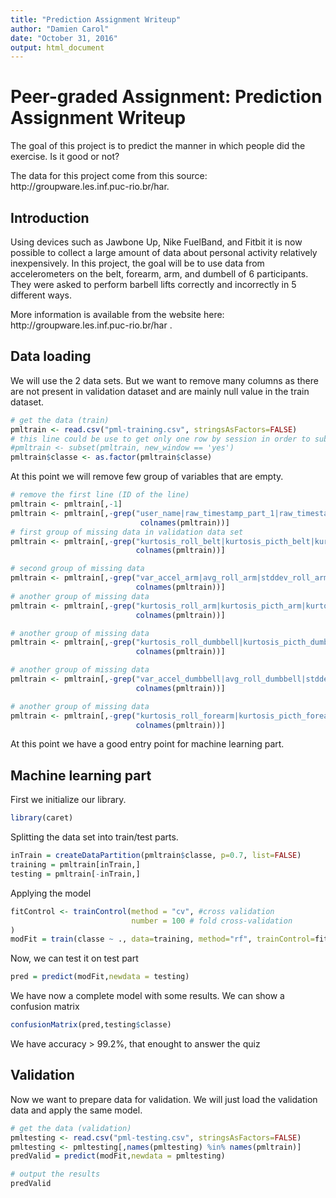 ```yaml
---
title: "Prediction Assignment Writeup"
author: "Damien Carol"
date: "October 31, 2016"
output: html_document
---
```


# Peer-graded Assignment: Prediction Assignment Writeup

The goal of this project is to predict the manner in which people did the exercise. Is it good or not?

The data for this project come from this source: http://groupware.les.inf.puc-rio.br/har.

## Introduction

Using devices such as Jawbone Up, Nike FuelBand, and Fitbit it is now possible to collect a large amount of data about personal activity relatively inexpensively. 
In this project, the goal will be to use data from accelerometers on the belt, forearm, arm, and dumbell of 6 participants.
They were asked to perform barbell lifts correctly and incorrectly in 5 different ways.

More information is available from the website here: http://groupware.les.inf.puc-rio.br/har .

## Data loading

We will use the 2 data sets. But we want to remove many columns as there are not present in
validation dataset and are mainly null value in the train dataset.

```r
# get the data (train)
pmltrain <- read.csv("pml-training.csv", stringsAsFactors=FALSE)
# this line could be use to get only one row by session in order to subsample data (very useful)
#pmltrain <- subset(pmltrain, new_window == 'yes')
pmltrain$classe <- as.factor(pmltrain$classe)
```

At this point we will remove few group of variables that are empty.

```r
# remove the first line (ID of the line)
pmltrain <- pmltrain[,-1]
pmltrain <- pmltrain[,-grep("user_name|raw_timestamp_part_1|raw_timestamp_part_2|cvtd_timestamp|new_window|num_window",
                             colnames(pmltrain))]
# first group of missing data in validation data set
pmltrain <- pmltrain[,-grep("kurtosis_roll_belt|kurtosis_picth_belt|kurtosis_yaw_belt|skewness_roll_belt|skewness_roll_belt.1|skewness_yaw_belt|max_roll_belt|max_picth_belt|max_yaw_belt|min_roll_belt|min_pitch_belt|min_yaw_belt|amplitude_roll_belt|amplitude_pitch_belt|amplitude_yaw_belt|var_total_accel_belt|avg_roll_belt|stddev_roll_belt|var_roll_belt|avg_pitch_belt|stddev_pitch_belt|var_pitch_belt|avg_yaw_belt|stddev_yaw_belt|var_yaw_belt",
                            colnames(pmltrain))]

# second group of missing data
pmltrain <- pmltrain[,-grep("var_accel_arm|avg_roll_arm|stddev_roll_arm|var_roll_arm|avg_pitch_arm|stddev_pitch_arm|var_pitch_arm|avg_yaw_arm|stddev_yaw_arm|var_yaw_arm",
                            colnames(pmltrain))]
# another group of missing data
pmltrain <- pmltrain[,-grep("kurtosis_roll_arm|kurtosis_picth_arm|kurtosis_yaw_arm|skewness_roll_arm|skewness_pitch_arm|skewness_yaw_arm|max_roll_arm|max_picth_arm|max_yaw_arm|min_roll_arm|min_pitch_arm|min_yaw_arm|amplitude_roll_arm|amplitude_pitch_arm|amplitude_yaw_arm",
                            colnames(pmltrain))]

# another group of missing data
pmltrain <- pmltrain[,-grep("kurtosis_roll_dumbbell|kurtosis_picth_dumbbell|kurtosis_yaw_dumbbell|skewness_roll_dumbbell|skewness_pitch_dumbbell|skewness_yaw_dumbbell|max_roll_dumbbell|max_picth_dumbbell|max_yaw_dumbbell|min_roll_dumbbell|min_pitch_dumbbell|min_yaw_dumbbell|amplitude_roll_dumbbell|amplitude_pitch_dumbbell|amplitude_yaw_dumbbell",
                            colnames(pmltrain))]

# another group of missing data
pmltrain <- pmltrain[,-grep("var_accel_dumbbell|avg_roll_dumbbell|stddev_roll_dumbbell|var_roll_dumbbell|avg_pitch_dumbbell|stddev_pitch_dumbbell|var_pitch_dumbbell|avg_yaw_dumbbell|stddev_yaw_dumbbell|var_yaw_dumbbell",
                            colnames(pmltrain))]

# another group of missing data
pmltrain <- pmltrain[,-grep("kurtosis_roll_forearm|kurtosis_picth_forearm|kurtosis_yaw_forearm|skewness_roll_forearm|skewness_pitch_forearm|skewness_yaw_forearm|max_roll_forearm|max_picth_forearm|max_yaw_forearm|min_roll_forearm|min_pitch_forearm|min_yaw_forearm|amplitude_roll_forearm|amplitude_pitch_forearm|amplitude_yaw_forearm|total_accel_forearm|var_accel_forearm|avg_roll_forearm|stddev_roll_forearm|var_roll_forearm|avg_pitch_forearm|stddev_pitch_forearm|var_pitch_forearm|avg_yaw_forearm|stddev_yaw_forearm|var_yaw_forearm",
                            colnames(pmltrain))]
```
At this point we have a good entry point for machine learning part.

## Machine learning part

First we initialize our library.

```r
library(caret)
```

Splitting the data set into train/test parts.

```r
inTrain = createDataPartition(pmltrain$classe, p=0.7, list=FALSE)
training = pmltrain[inTrain,]
testing = pmltrain[-inTrain,]
```

Applying the model

```r
fitControl <- trainControl(method = "cv", #cross validation
                           number = 100 # fold cross-validation
)
modFit = train(classe ~ ., data=training, method="rf", trainControl=fitControl)
```

Now, we can test it on test part
```r
pred = predict(modFit,newdata = testing)
```

We have now a complete model with some results. We can show a confusion matrix

```r
confusionMatrix(pred,testing$classe)
```

We have accuracy > 99.2%, that enought to answer the quiz

## Validation

Now we want to prepare data for validation. We will just load the validation data and apply the same model.

```r
# get the data (validation)
pmltesting <- read.csv("pml-testing.csv", stringsAsFactors=FALSE)
pmltesting <- pmltesting[,names(pmltesting) %in% names(pmltrain)]
predValid = predict(modFit,newdata = pmltesting)
```

```r
# output the results
predValid
```
